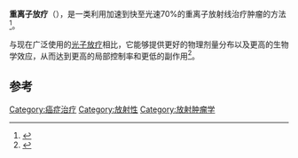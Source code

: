 {{Medical}}
'''重离子放疗'''（{{lang|en|Heavy Ion Radiotherapy}}），是一类利用加速到快至光速70%的重离子放射线治疗肿瘤的方法<ref>{{cite news|title=This radiotherapy utilizes heavy ion (carbon ion) beams.|url=http://www.hirt-japan.info/en/what/|accessdate=2014-03-06|newspaper=hirt-japan.info|archive-date=2019-11-21|archive-url=https://web.archive.org/web/20191121071557/http://www.hirt-japan.info/en/what/|dead-url=no}}</ref>。

与现在广泛使用的[[光子放疗|光子放疗]]相比，它能够提供更好的物理剂量分布以及更高的生物学效应，从而达到更高的局部控制率和更低的副作用<ref>{{cite news|author=Agence France-Presse|title=Japanese specialist tests non-surgical ‘heavy ion radiotherapy’ breast cancer therapy|url=http://www.rawstory.com/rs/2013/05/22/japanese-specialist-tests-non-surgical-heavy-ion-radiotherapy-breast-cancer-therapy/|accessdate=2014-03-06|newspaper=Raw Story|archive-date=2014-03-06|archive-url=https://web.archive.org/web/20140306112212/http://www.rawstory.com/rs/2013/05/22/japanese-specialist-tests-non-surgical-heavy-ion-radiotherapy-breast-cancer-therapy/|dead-url=no}}</ref>。

==参考==
{{reflist}}

[[Category:癌症治疗|Category:癌症治疗]]
[[Category:放射性|Category:放射性]]
[[Category:放射肿瘤学|Category:放射肿瘤学]]